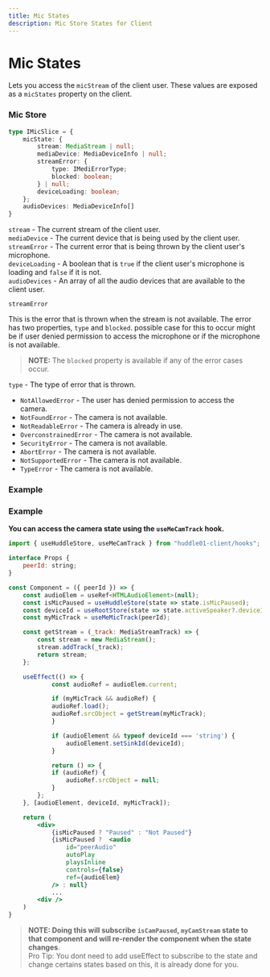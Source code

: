 ```yaml
---
title: Mic States
description: Mic Store States for Client
---
```


# Mic States

Lets you access the `micStream` of the client user. These values are exposed as a `micStates` property on the client.

### Mic Store

```typescript
type IMicSlice = {
    micState: {
        stream: MediaStream | null;
        mediaDevice: MediaDeviceInfo | null;
        streamError: {
            type: IMediErrorType;
            blocked: boolean;
        } | null;
        deviceLoading: boolean;
    };
    audioDevices: MediaDeviceInfo[]
}
```

`stream` - The current stream of the client user.<br />
`mediaDevice` - The current device that is being used by the client user.<br />
`streamError` - The current error that is being thrown by the client user's microphone.<br />
`deviceLoading` - A boolean that is `true` if the client user's microphone is loading and `false` if it is not.<br />
`audioDevices` - An array of all the audio devices that are available to the client user.<br />

`streamError`

This is the error that is thrown when the stream is not available. The error has two properties, `type` and `blocked`.
possible case for this to occur might be if user denied permission to access the microphone or if the microphone is not available.

> **NOTE:** The `blocked` property is available if any of the error cases occur.

`type` - The type of error that is thrown.<br />

- `NotAllowedError` - The user has denied permission to access the camera.
- `NotFoundError` - The camera is not available.
- `NotReadableError` - The camera is already in use.
- `OverconstrainedError` - The camera is not available.
- `SecurityError` - The camera is not available.
- `AbortError` - The camera is not available.
- `NotSupportedError` - The camera is not available.
- `TypeError` - The camera is not available.

### Example

### Example

**You can access the camera state using the `useMeCamTrack` hook.**

```jsx
import { useHuddleStore, useMeCamTrack } from "huddle01-client/hooks";

interface Props {
    peerId: string;
}

const Component = ({ peerId }) => {
    const audioElem = useRef<HTMLAudioElement>(null);
    const isMicPaused = useHuddleStore(state => state.isMicPaused);
    const deviceId = useRootStore(state => state.activeSpeaker?.deviceId);
    const myMicTrack = useMeMicTrack(peerId);

    const getStream = (_track: MediaStreamTrack) => {
        const stream = new MediaStream();
        stream.addTrack(_track);
        return stream;
    };

    useEffect(() => {
            const audioRef = audioElem.current;

            if (myMicTrack && audioRef) {
            audioRef.load();
            audioRef.srcObject = getStream(myMicTrack);
            }

            if (audioElement && typeof deviceId === 'string') {
                audioElement.setSinkId(deviceId);
            }

            return () => {
            if (audioRef) {
                audioRef.srcObject = null;
            }
        };
    }, [audioElement, deviceId, myMicTrack]);

    return (
        <div>
            {isMicPaused ? "Paused" : "Not Paused"}
            {isMicPaused ?  <audio
                id="peerAudio"
                autoPlay
                playsInline
                controls={false}
                ref={audioElem}
            /> : null}
            ...
        <div />
    )
}

```

> **NOTE: Doing this will subscribe `isCamPaused`, `myCamStream` state to that component and will re-render the component when the state changes**. <br />
> Pro Tip: You dont need to add useEffect to subscribe to the state and change certains states based on this, it is already done for you.
